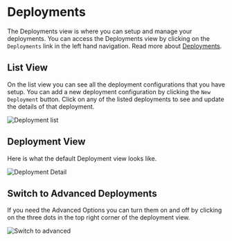 # Deployments

The Deployments view is where you can setup and manage your deployments. You can access the Deployments view by clicking on the `Deployments` link in the left hand navigation. Read more about [Deployments](/concepts/deployments).

## List View

On the list view you can see all the deployment configurations that you have setup. You can add a new deployment configuration by clicking the `New Deployment` button. Click on any of the listed deployments to see and update the details of that deployment.

![Deployment list](/img/ottodeploy/deployments-list.png)

## Deployment View

Here is what the default Deployment view looks like.

![Deployment Detail](/img/ottodeploy/simple-deployment.png)

## Switch to Advanced Deployments

If you need the Advanced Options you can turn them on and off by clicking on the three dots in the top right corner of the deployment view.

![Switch to advanced](/img/ottodeploy/switch-to-adv.png)
